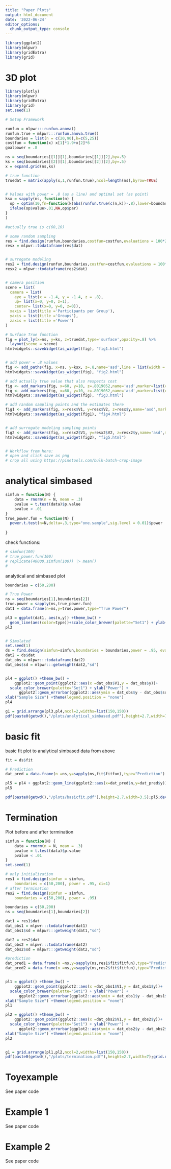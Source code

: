 ```yaml
---
title: "Paper Plots"
output: html_document
date: '2022-06-24'
editor_options: 
  chunk_output_type: console
---
```


```r
library(ggplot2)
library(mlpwr)
library(gridExtra)
library(grid)

```



# 3D plot

```r

library(plotly)
library(mlpwr)
library(gridExtra)
library(grid)
set.seed(1)

# Setup Framework

runfun = mlpwr:::runfun.anova()
runfun.true = mlpwr:::runfun.anova.true()
boundaries = list(n = c(20,90),k=c(5,25))
costfun = function(x) x[1]*1.9+x[2]*6
goalpower = .8

ns = seq(boundaries[[1]][1],boundaries[[1]][2],by=.5)
ks = seq(boundaries[[2]][1],boundaries[[2]][2],by=.5)
x = expand.grid(ns,ks)

# true function
truedat = matrix(apply(x,1,runfun.true),ncol=length(ns),byrow=TRUE)


# Values with power = .8 (as a line) and optimal set (as point)
ksx = sapply(ns, function(n) {
  op = optim(10,fn=function(k)abs(runfun.true(c(n,k))-.8),lower=boundaries[[2]][1],upper=boundaries[[2]][2],method="L-BFGS-B")
  ifelse(op$value>.01,NA,op$par)
}
)

#actually true is c(60,10)

# some random sampling
res = find.design(runfun,boundaries,costfun=costfun,evaluations = 100*20,power=goalpower ,n.startsets = 10, init.perc = 1)
resx = mlpwr::todataframe(res$dat)


# surrogate modeling
res2 = find.design(runfun,boundaries,costfun=costfun,evaluations = 100*20,power=goalpower )
resx2 = mlpwr::todataframe(res2$dat)


# camera position
scene = list(
  camera = list(
    eye = list(x = -1.4, y = -1.4, z = .8),
    up= list(x=0, y=0, z=1),
    center= list(x=0, y=0, z=0)),
  xaxis = list(title ='Participants per Group'),
  yaxis = list(title ='Groups'),
  zaxis = list(title ='Power')
)

# Surface True function
fig = plot_ly(x=ns, y=ks, z=truedat,type='surface',opacity=.8) %>%
  layout(scene = scene)
htmlwidgets::saveWidget(as_widget(fig), "fig1.html")


# add power = .8 values
fig <- add_paths(fig, x=ns, y=ksx, z=.8,name='asd',line = list(width = 6,color="blue",opacity=.8))
htmlwidgets::saveWidget(as_widget(fig), "fig2.html")

# add actually true value that also respects cost
fig <- add_markers(fig, x=60, y=10, z=.8019052,name='asd',marker=list(color="purple",opacity=1))
fig <- add_markers(fig, x=60, y=10, z=.8019052,name='asd',marker=list(color="purple",opacity=1))
htmlwidgets::saveWidget(as_widget(fig), "fig3.html")

# add random sampling points and the estimates there
fig1 <- add_markers(fig, x=resx$V1, y=resx$V2, z=resx$y,name='asd',marker=list(color="black",opacity=.8))
htmlwidgets::saveWidget(as_widget(fig1), "fig4.html")


# add surrogate modeling sampling points
fig2 <- add_markers(fig, x=resx2$V1, y=resx2$V2, z=resx2$y,name='asd',marker=list(color="black",opacity=.8))
htmlwidgets::saveWidget(as_widget(fig2), "fig5.html")


# Workflow from here:
# open and click save as png
# crop all using https://pinetools.com/bulk-batch-crop-image

```




# analytical simbased


```r
simfun = function(N) {
    data = rnorm(n = N, mean = .3) 
    pvalue = t.test(data)$p.value
    pvalue < .01
}
true_power.fun = function(N) {
  power.t.test(n=N,delta=.3,type="one.sample",sig.level = 0.01)$power |> as.numeric()
  
}

```


check functions: 

```r
# simfun(100)
# true_power.fun(100)
# replicate(40000,simfun(100)) |> mean()
# 
```


analytical and simbased plot

```r

boundaries = c(50,200) 

# True Power
ns = seq(boundaries[1],boundaries[2])
true.power = sapply(ns,true_power.fun)
dat1 = data.frame(n=ns,y=true.power,type="True Power")

pl3 = ggplot(dat1, aes(n,y)) +theme_bw() +
  geom_line(aes(color=type))+scale_color_brewer(palette="Set1") + ylab("Power") + xlab("Sample Size") +theme(legend.position = "none")  
pl3


# Simulated
set.seed(1)
ds = find.design(simfun=simfun,boundaries = boundaries,power = .95, evaluations = 2000,init.perc = 1,n.startsets = 10)
dat2 = ds$dat
dat_obs = mlpwr:::todataframe(dat2)
dat_obs$sd = mlpwr:::getweight(dat2,"sd")


pl4 = ggplot() +theme_bw() +
    ggplot2::geom_point(ggplot2::aes(x =dat_obs$V1,y = dat_obs$y))+
  scale_color_brewer(palette="Set1") + ylab("Power") +
      ggplot2::geom_errorbar(ggplot2::aes(ymin = dat_obs$y - dat_obs$sd, ymax = dat_obs$y + dat_obs$sd,x=dat_obs$V1)) + 
xlab("Sample Size") +theme(legend.position = "none")  
pl4

g1 = grid.arrange(pl3,pl4,ncol=2,widths=list(150,150))
pdf(paste0(getwd(),"/plots/analytical_simbased.pdf"),height=2.7,width=7);grid.draw(g1);dev.off()


```


# basic fit

basic fit plot to analytical simbased data from above

```r

fit = ds$fit

# Prediction
dat_pred = data.frame(n =ns,y=sapply(ns,fit$fitfun),type="Prediction")

pl5 = pl4 + ggplot2::geom_line(ggplot2::aes(x=dat_pred$n,y=dat_pred$y)) 
pl5

pdf(paste0(getwd(),"/plots/basicfit.pdf"),height=2.7,width=3.5);pl5;dev.off()


```


# Termination

Plot before and after termination

```r
simfun = function(N) {
    data = rnorm(n = N, mean = .3) 
    pvalue = t.test(data)$p.value
    pvalue < .01
}
set.seed(1)

# only initialization
res1 = find.design(simfun = simfun,
    boundaries = c(50,200), power = .95, ci=1)
# after termination
res2 = find.design(simfun = simfun,
    boundaries = c(50,200), power = .95)

boundaries = c(50,200) 
ns = seq(boundaries[1],boundaries[2])

dat1 = res1$dat
dat_obs1 = mlpwr:::todataframe(dat1)
dat_obs1$sd = mlpwr:::getweight(dat1,"sd")

dat2 = res2$dat
dat_obs2 = mlpwr:::todataframe(dat2)
dat_obs2$sd = mlpwr:::getweight(dat2,"sd")

#prediction
dat_pred1 = data.frame(n =ns,y=sapply(ns,res1$fit$fitfun),type="Prediction")
dat_pred2 = data.frame(n =ns,y=sapply(ns,res2$fit$fitfun),type="Prediction")


pl1 = ggplot() +theme_bw() +
    ggplot2::geom_point(ggplot2::aes(x =dat_obs1$V1,y = dat_obs1$y))+
  scale_color_brewer(palette="Set1") + ylab("Power") +
      ggplot2::geom_errorbar(ggplot2::aes(ymin = dat_obs1$y - dat_obs1$sd, ymax = dat_obs1$y + dat_obs1$sd,x=dat_obs1$V1),width = 5.2) + ggplot2::geom_line(ggplot2::aes(x=dat_pred1$n,y=dat_pred1$y)) +
xlab("Sample Size") +theme(legend.position = "none")  
pl1

pl2 = ggplot() +theme_bw() +
    ggplot2::geom_point(ggplot2::aes(x =dat_obs2$V1,y = dat_obs2$y))+
  scale_color_brewer(palette="Set1") + ylab("Power") +
      ggplot2::geom_errorbar(ggplot2::aes(ymin = dat_obs2$y - dat_obs2$sd, ymax = dat_obs2$y + dat_obs2$sd,x=dat_obs2$V1),width = 5.2) + ggplot2::geom_line(ggplot2::aes(x=dat_pred2$n,y=dat_pred2$y)) +
xlab("Sample Size") +theme(legend.position = "none")  
pl2


g1 = grid.arrange(pl1,pl2,ncol=2,widths=list(150,150))
pdf(paste0(getwd(),"/plots/termination.pdf"),height=2.7,width=7);grid.draw(g1);dev.off()


```


# Toyexample

See paper code

# Example 1

See paper code


# Example 2

See paper code





